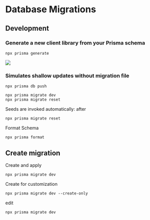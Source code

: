 ---
---

# Database Migrations

## Development

### Generate a new client library from your Prisma schema

```shell
npx prisma generate
```
![](https://www.prisma.io/docs/static/23697e3841e07a262f2e2eae70d11b19/3c492/prisma-client-node-module.png)

### Simulates shallow updates without migration file

```shell
npx prisma db push
```


```shell
npx prisma migrate dev
npx prisma migrate reset
```

Seeds are invoked automatically:
after
```shell
npx prisma migrate reset
```





Format Schema
```
npx prisma format
```



## Create migration

Create and apply
```shell
npx prisma migrate dev
```

Create for customization
```shell
npx prisma migrate dev --create-only
```
edit
```shell
npx prisma migrate dev
```

